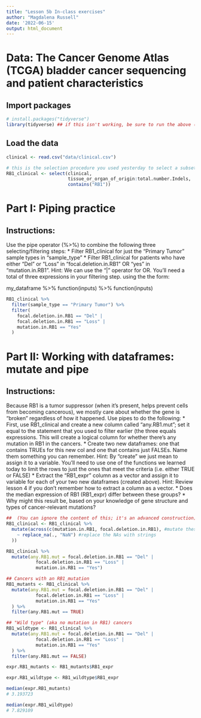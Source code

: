```yaml
---
title: "Lesson 5b In-class exercises"
author: "Magdalena Russell"
date: '2022-06-15'
output: html_document
---
```


# Data: The Cancer Genome Atlas (TCGA) bladder cancer sequencing and patient characteristics

## Import packages

```r
# install.packages("tidyverse")
library(tidyverse) ## if this isn't working, be sure to run the above (uncomment first)
```


## Load the data

```r
clinical <- read.csv("data/clinical.csv")

# this is the selection procedure you used yesterday to select a subset of the columns
RB1_clinical <- select(clinical,
                       tissue_or_organ_of_origin:total.number.Indels,
                       contains("RB1"))
```

# Part I: Piping practice

## Instructions:

Use the pipe operator (%>%) to combine the following three selecting/filtering steps:
    * Filter RB1_clinical for just the "Primary Tumor" sample types in "sample_type"
    * Filter RB1_clinical for patients who have either “Del” or “Loss” in “focal.deletion.in.RB1” OR “yes” in "mutation.in.RB1". Hint: We can use the “|” operator for OR. You'll need a total of three expressions in your filtering step.
using the the form:

my_dataframe %>%
   function(inputs) %>%
   function(inputs)

```r
RB1_clinical %>%
  filter(sample_type == "Primary Tumor") %>%
  filter(
    focal.deletion.in.RB1 == "Del" |
    focal.deletion.in.RB1 == "Loss" |
    mutation.in.RB1 == "Yes"
  )
```

# Part II: Working with dataframes: mutate and pipe 

## Instructions:

Because RB1 is a tumor suppressor (when it's present, helps prevent cells from becoming cancerous), we mostly care about whether the gene is "broken" regardless of how it happened. Use pipes to do the following:
    * First, use RB1_clinical and create a new column called "any.RB1.mut"; set it equal to the statement that you used to filter earlier (the three equals expressions. This will create a logical column for whether there's any mutation in RB1 in the cancers.
    * Create two new dataframes: one that contains TRUEs for this new col and one that contains just FALSEs. Name them something you can remember. Hint: By "create" we just mean to assign it to a variable. You'll need to use one of the functions we learned today to limit the rows to just the ones that meet the criteria (i.e. either TRUE or FALSE)
    * Extract the "RB1_expr" column as a vector and assign it to variable for each of your two new dataframes (created above). Hint: Review lesson 4 if you don't remember how to extract a column as a vector.
    * Does the median expression of RB1 (RB1_expr) differ between these groups?
    * Why might this result be, based on your knowledge of gene structure and types of cancer-relevant mutations?

```r
##  (You can ignore the content of this; it's an advanced construction)
RB1_clinical <- RB1_clinical %>%
  mutate(across(c(mutation.in.RB1, focal.deletion.in.RB1), #mutate these two cols
    ~ replace_na(., "NaN") #replace the NAs with strings
  ))
```

```r
RB1_clinical %>%
  mutate(any.RB1.mut = focal.deletion.in.RB1 == "Del" |
           focal.deletion.in.RB1 == "Loss" |
           mutation.in.RB1 == "Yes")

## Cancers with an RB1_mutation
RB1_mutants <- RB1_clinical %>%
  mutate(any.RB1.mut = focal.deletion.in.RB1 == "Del" |
           focal.deletion.in.RB1 == "Loss" |
           mutation.in.RB1 == "Yes"
  ) %>%
  filter(any.RB1.mut == TRUE) 

## "Wild type" (aka no mutation in RB1) cancers
RB1_wildtype <- RB1_clinical %>%
  mutate(any.RB1.mut = focal.deletion.in.RB1 == "Del" |
           focal.deletion.in.RB1 == "Loss" |
           mutation.in.RB1 == "Yes"
  ) %>%
  filter(any.RB1.mut == FALSE) 

expr.RB1_mutants <- RB1_mutants$RB1_expr

expr.RB1_wildtype <- RB1_wildtype$RB1_expr

median(expr.RB1_mutants)
# 3.193723

median(expr.RB1_wildtype)
# 7.829109


```


